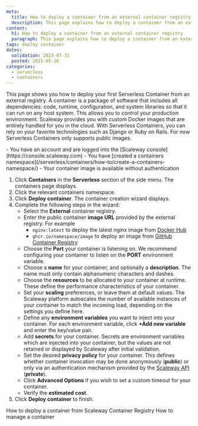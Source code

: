 ```yaml
---
meta:
  title: How to deploy a container from an external container registry
  description: This page explains how to deploy a container from an external registry
content:
  h1: How to deploy a container from an external container registry
  paragraph: This page explains how to deploy a container from an external registry
tags: deploy container
dates:
  validation: 2023-07-31
  posted: 2021-05-26
categories:
  - serverless
  - containers
---
```


This page shows you how to deploy your first Serverless Container from an external registry.
A container is a package of software that includes all dependencies: code, runtime, configuration, and system libraries so that it can run on any host system. This allows you to control your production environment. Scaleway provides you with custom Docker images that are entirely handled for you in the cloud. With Serverless Containers, you can rely on your favorite technologies such as Django or Ruby on Rails.
For now Serverless Containers only supports public images.

<Macro id="iam-requirements" />

<Message type="requirement">
  - You have an account and are logged into the [Scaleway console](https://console.scaleway.com)
  - You have [created a containers namespace](/serverless/containers/how-to/create-a-containers-namespace/)
  - Your container image is available without authentication
</Message>

1. Click **Containers** in the **Serverless** section of the side menu. The containers page displays.
2. Click the relevant containers namespace.
3. Click **Deploy container**. The container creation wizard displays.
4. Complete the following steps in the wizard:
    - Select the **External** container registry.
    - Enter the public container **image URL** provided by the external registry. For example
      - `nginx:latest` to deploy the latest nginx image from [Docker Hub](https://hub.docker.com/search?q=)
      - `ghcr.io/namespace/image` to deploy an image from [GitHub Container Registry](https://github.com/features/packages)
    - Choose the **Port** your container is listening on. We recommend configuring your container to listen on the **PORT** environment variable.
    - Choose a **name** for your container, and optionally a **description**. The name must only contain alphanumeric characters and dashes.
    - Choose the **resources** to be allocated to your container at runtime. These define the performance characteristics of your container.
    - Set your **scaling** preferences, or leave them at default values. The Scaleway platform autoscales the number of available instances of your container to match the incoming load, depending on the settings you define here.
    - Define any **environment variables** you want to inject into your container. For each environment variable, click **+Add new variable** and enter the key/value pair.
    - Add **secrets** for your container. Secrets are environment variables which are injected into your container, but the values are not retained or displayed by Scaleway after initial validation.
    - Set the desired **privacy policy** for your container. This defines whether container invocation may be done anonymously (**public**) or only via an authentication mechanism provided by the [Scaleway API](https://www.scaleway.com/en/developers/api/serverless-containers/#authentication) (**private**). 
    - Click **Advanced Options** if you wish to set a custom timeout for your container.
    - Verify the **estimated cost**.
5. Click **Deploy container** to finish.

<Navigation>
  <PreviousButton to="/serverless/containers/how-to/deploy-a-container-from-scaleway-container-registry/">How to deploy a container from Scaleway Container Registry</PreviousButton>
  <NextButton to="/serverless/containers/how-to/manage-a-container/">How to manage a container</NextButton>
</Navigation>
